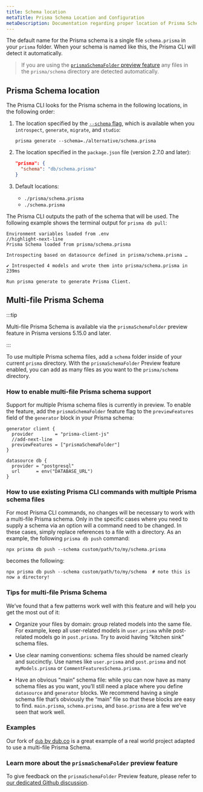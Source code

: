 ```yaml
---
title: Schema location
metaTitle: Prisma Schema Location and Configuration
metaDescription: Documentation regarding proper location of Prisma Schema including default naming and multiple files.
---
```


The default name for the Prisma schema is a single file `schema.prisma` in your `prisma` folder. When your schema is named like this, the Prisma CLI will detect it automatically.

> If you are using the [`prismaSchemaFolder` preview feature](#multi-file-prisma-schema) any files in the `prisma/schema` directory are detected automatically.

## Prisma Schema location

The Prisma CLI looks for the Prisma schema in the following locations, in the following order:

1.  The location specified by the [`--schema` flag](/orm/reference/prisma-cli-reference), which is available when you `introspect`, `generate`, `migrate`, and `studio`:

    ```terminal
    prisma generate --schema=./alternative/schema.prisma
    ```

2.  The location specified in the `package.json` file (version 2.7.0 and later):

    ```json
    "prisma": {
      "schema": "db/schema.prisma"
    }
    ```

3.  Default locations:

    - `./prisma/schema.prisma`
    - `./schema.prisma`

The Prisma CLI outputs the path of the schema that will be used. The following example shows the terminal output for `prisma db pull`:

```no-lines
Environment variables loaded from .env
//highlight-next-line
Prisma Schema loaded from prisma/schema.prisma

Introspecting based on datasource defined in prisma/schema.prisma …

✔ Introspected 4 models and wrote them into prisma/schema.prisma in 239ms

Run prisma generate to generate Prisma Client.
```

## Multi-file Prisma Schema

:::tip

Multi-file Prisma Schema is available via the `prismaSchemaFolder` preview feature in Prisma versions 5.15.0 and later.

:::

To use multiple Prisma schema files, add a `schema` folder inside of your current `prisma` directory. With the `prismaSchemaFolder` Preview feature enabled, you can add as many files as you want to the `prisma/schema` directory.

### How to enable multi-file Prisma schema support

Support for multiple Prisma schema files is currently in preview. To enable the feature, add the `prismaSchemaFolder` feature flag to the `previewFeatures` field of the `generator` block in your Prisma schema: 

```prisma file=schema.prisma showLineNumbers
generator client {
  provider        = "prisma-client-js"
  //add-next-line
  previewFeatures = ["prismaSchemaFolder"]
}

datasource db {
  provider = "postgresql"
  url      = env("DATABASE_URL")
}
```

### How to use existing Prisma CLI commands with multiple Prisma schema files

For most Prisma CLI commands, no changes will be necessary to work with a multi-file Prisma schema. Only in the specific cases where you need to supply a schema via an option will a command need to be changed. In these cases, simply replace references to a file with a directory. As an example, the following `prisma db push` command:

```terminal
npx prisma db push --schema custom/path/to/my/schema.prisma
```

becomes the following:

```terminal
npx prisma db push --schema custom/path/to/my/schema  # note this is now a directory!
```

### Tips for multi-file Prisma Schema

We’ve found that a few patterns work well with this feature and will help you get the most out of it:

* Organize your files by domain: group related models into the same file. For example, keep all user-related models in `user.prisma` while post-related models go in `post.prisma`. Try to avoid having “kitchen sink” schema files.

* Use clear naming conventions: schema files should be named clearly and succinctly. Use names like `user.prisma` and `post.prisma` and not `myModels.prisma` or `CommentFeaturesSchema.prisma`.

* Have an obvious “main” schema file: while you can now have as many schema files as you want, you’ll still need a place where you define `datasource` and `generator` blocks. We recommend having a single schema file that’s obviously the “main” file so that these blocks are easy to find. `main.prisma`, `schema.prisma`, and `base.prisma` are a few we’ve seen that work well.

### Examples

Our fork of [`dub` by dub.co](https://github.com/prisma/dub) is a great example of a real world project adapted to use a multi-file Prisma Schema.

### Learn more about the `prismaSchemaFolder` preview feature

To give feedback on the `prismaSchemaFolder` Preview feature, please refer to [our dedicated Github discussion](https://github.com/prisma/prisma/issues/1122).
